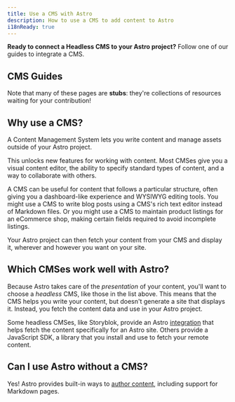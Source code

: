 ```yaml
---
title: Use a CMS with Astro
description: How to use a CMS to add content to Astro
i18nReady: true
---
```




**Ready to connect a Headless CMS to your Astro project?** Follow one of our guides to integrate a CMS.

## CMS Guides

<CMSGuidesNav />

Note that many of these pages are **stubs**: they're collections of resources waiting for your contribution!

## Why use a CMS?

A Content Management System lets you write content and manage assets outside of your Astro project.

This unlocks new features for working with content. Most CMSes give you a visual content editor, the ability to specify standard types of content, and a way to collaborate with others. 

A CMS can be useful for content that follows a particular structure, often giving you a dashboard-like experience and WYSIWYG editing tools. You might use a CMS to write blog posts using a CMS's rich text editor instead of Markdown files. Or you might use a CMS to maintain product listings for an eCommerce shop, making certain fields required to avoid incomplete listings. 

Your Astro project can then fetch your content from your CMS and display it, wherever and however you want on your site.


## Which CMSes work well with Astro?

Because Astro takes care of the _presentation_ of your content, you'll want to choose a _headless_ CMS, like those in the list above. This means that the CMS helps you write your content, but doesn't generate a site that displays it. Instead, you fetch the content data and use in your Astro project. 

Some headless CMSes, like Storyblok, provide an Astro [integration](/en/guides/integrations-guide/) that helps fetch the content specifically for an Astro site. Others provide a JavaScript SDK, a library that you install and use to fetch your remote content.

## Can I use Astro without a CMS?

Yes! Astro provides built-in ways to [author content](/en/guides/content/), including support for Markdown pages.

